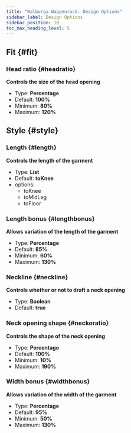 ```yaml
---
title: "Walburga Wappenrock: Design Options"
sidebar_label: Design Options
sidebar_position: 10
toc_max_heading_level: 5
---
```



## Fit {#fit}
### Head ratio {#headratio}

**Controls the size of the head opening**
- Type: **Percentage**
- Default: **100%**
- Minimum: **80%**
- Maximum: **120%**

<Headratio />

## Style {#style}
### Length {#length}

**Controls the length of the garment**
- Type: **List**
- Default: **toKnee**
- options:
  - toKnee
  - toMidLeg
  - toFloor

<Length />

### Length bonus {#lengthbonus}

**Allows variation of the length of the garment**
- Type: **Percentage**
- Default: **85%**
- Minimum: **60%**
- Maximum: **130%**

<Lengthbonus />

### Neckline {#neckline}

**Controls whether or not to draft a neck opening**
- Type: **Boolean**
- Default: **true**

<Neckline />

### Neck opening shape {#neckoratio}

**Controls the shape of the neck opening**
- Type: **Percentage**
- Default: **100%**
- Minimum: **10%**
- Maximum: **190%**

<Neckoratio />

### Width bonus {#widthbonus}

**Allows variation of the width of the garment**
- Type: **Percentage**
- Default: **95%**
- Minimum: **50%**
- Maximum: **130%**

<Widthbonus />
